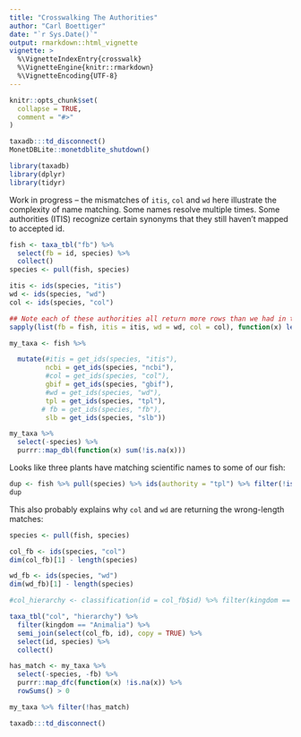 ```yaml
---
title: "Crosswalking The Authorities"
author: "Carl Boettiger"
date: "`r Sys.Date()`"
output: rmarkdown::html_vignette
vignette: >
  %\VignetteIndexEntry{crosswalk}
  %\VignetteEngine{knitr::rmarkdown}
  %\VignetteEncoding{UTF-8}
---
```


```r
knitr::opts_chunk$set(
  collapse = TRUE,
  comment = "#>"
)

taxadb:::td_disconnect()
MonetDBLite::monetdblite_shutdown()

```



```r
library(taxadb)
library(dplyr)
library(tidyr)
```

Work in progress -- the mismatches of `itis`, `col` and `wd` here illustrate the complexity of name matching.  Some names resolve multiple times.  Some authorities (ITIS) recognize certain synonyms that they still haven't mapped to accepted id.  

```r
fish <- taxa_tbl("fb") %>%  
  select(fb = id, species) %>% 
  collect() 
species <- pull(fish, species)

itis <- ids(species, "itis")
wd <- ids(species, "wd")
col <- ids(species, "col")

## Note each of these authorities all return more rows than we had in the input table!
sapply(list(fb = fish, itis = itis, wd = wd, col = col), function(x) length(x[[1]]))

```


```r
my_taxa <- fish %>%

  mutate(#itis = get_ids(species, "itis"),
         ncbi = get_ids(species, "ncbi"),
         #col = get_ids(species, "col"),
         gbif = get_ids(species, "gbif"),
         #wd = get_ids(species, "wd"),
         tpl = get_ids(species, "tpl"),
        # fb = get_ids(species, "fb"),
         slb = get_ids(species, "slb")) 
```


```r
my_taxa %>% 
  select(-species) %>% 
  purrr::map_dbl(function(x) sum(!is.na(x)))
```

Looks like three plants have matching scientific names to some of our fish:

```r
dup <- fish %>% pull(species) %>% ids(authority = "tpl") %>% filter(!is.na(id))
dup
```

This also probably explains why `col` and `wd` are returning the wrong-length matches:

```r
species <- pull(fish, species)

col_fb <- ids(species, "col") 
dim(col_fb)[1] - length(species)

wd_fb <- ids(species, "wd") 
dim(wd_fb)[1] - length(species)

```

```r

#col_hierarchy <- classification(id = col_fb$id) %>% filter(kingdom == "Animalia") 

taxa_tbl("col", "hierarchy") %>%
  filter(kingdom == "Animalia") %>%
  semi_join(select(col_fb, id), copy = TRUE) %>%
  select(id, species) %>% 
  collect()
```



```r
has_match <- my_taxa %>% 
  select(-species, -fb) %>%
  purrr::map_dfc(function(x) !is.na(x)) %>% 
  rowSums() > 0

my_taxa %>% filter(!has_match)
```



```r
taxadb:::td_disconnect()
```


